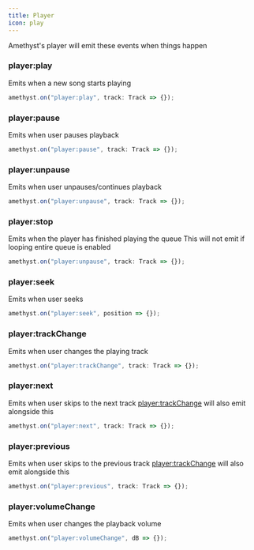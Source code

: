 ```yaml
--- 
title: Player
icon: play
---
```


Amethyst's player will emit these events when things happen

### player:play
Emits when a new song starts playing
```ts
amethyst.on("player:play", track: Track => {});
```

### player:pause
Emits when user pauses playback
```ts
amethyst.on("player:pause", track: Track => {});
```

### player:unpause
Emits when user unpauses/continues playback
```ts
amethyst.on("player:unpause", track: Track => {});
```

### player:stop
Emits when the player has finished playing the queue
<Note>This will not emit if looping entire queue is enabled</Note>
```ts
amethyst.on("player:unpause", track: Track => {});
```

### player:seek
Emits when user seeks
```ts
amethyst.on("player:seek", position => {});
```

### player:trackChange
Emits when user changes the playing track
```ts
amethyst.on("player:trackChange", track: Track => {});
```

### player:next
Emits when user skips to the next track
<Note>[player:trackChange](#player:trackChange) will also emit alongside this</Note>

```ts
amethyst.on("player:next", track: Track => {});
```

### player:previous
Emits when user skips to the previous track
<Note>[player:trackChange](#player:trackChange) will also emit alongside this</Note>

```ts
amethyst.on("player:previous", track: Track => {});
```

### player:volumeChange
Emits when user changes the playback volume
```ts
amethyst.on("player:volumeChange", dB => {});
```


